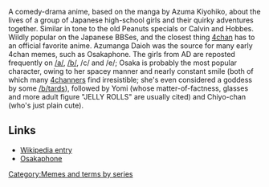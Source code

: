 A comedy-drama anime, based on the manga by Azuma Kiyohiko, about the lives of a group of Japanese high-school girls and their quirky adventures together. Similar in tone to the old Peanuts specials or Calvin and Hobbes. Wildly popular on the Japanese BBSes, and the closest thing [[4chan]] has to an official favorite anime. Azumanga Daioh was the source for many early 4chan memes, such as Osakaphone. The girls from AD are reposted frequently on [[/a/]], [[/b/]], /c/ and /e/; Osaka is probably the most popular character, owing to her spacey manner and nearly constant smile (both of which many [[4chan]]ners find irresistible; she's even considered a goddess by some [[/b/]]tards), followed by Yomi (whose matter-of-factness, glasses and more adult figure "JELLY ROLLS" are usually cited) and Chiyo-chan (who's just plain cute).

== Links ==
* [http://en.wikipedia.org/wiki/Azumanga_Daioh Wikipedia entry]
* [http://www.dadsbigplan.com/osaka/osakaphone.html Osakaphone]

{{AnimeSeries}}
[[Category:Memes and terms by series]]
